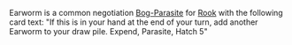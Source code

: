 {{Card
|rarity = Common
|cardtype = Parasite
|decktype = Negotiation}}
{{Quote|I keep hearing it, I'm sure you know the tune...}}

Earworm is a common negotiation [[Bog Parasites|Bog-Parasite]] for [[Rook]] with the following card text: "If this is in your hand at the end of your turn, add another Earworm to your draw pile. Expend, Parasite, Hatch 5"